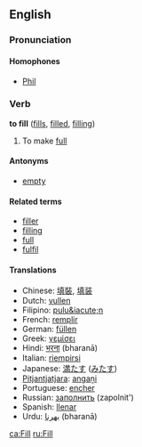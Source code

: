 ==English==
===Pronunciation===
====Homophones====
*[[Phil]]

===Verb===
'''to fill''' ([[fills]], [[filled]], [[filling]])

# To make [[full]]

====Antonyms====
*[[empty]]

====Related terms====
*[[filler]]
*[[filling]]
*[[full]]
*[[fulfil]]

====Translations====
*Chinese: [[填裝]], [[填装]]
*Dutch: [[vullen]]
*Filipino: [[pulu&iacute;n]]
*French: [[remplir]]
*German: [[füllen]]
*Greek: [[γεμίσει]]
*Hindi: [[भरना]] (bharanā)<!-- i also see bharnaa -->
*Italian: [[riempirsi]]
*Japanese: [[満たす]] ([[みたす]])
*[[Pitjantjatjara]]: [[angaṉi]]
*Portuguese: [[encher]]
*Russian: [[заполнить]] (zapolnit')
*Spanish: [[llenar]]
*Urdu: [[بھرنا]] (bharanā)<!-- i also see bharnaa -->

[[ca:Fill]]
[[ru:Fill]]